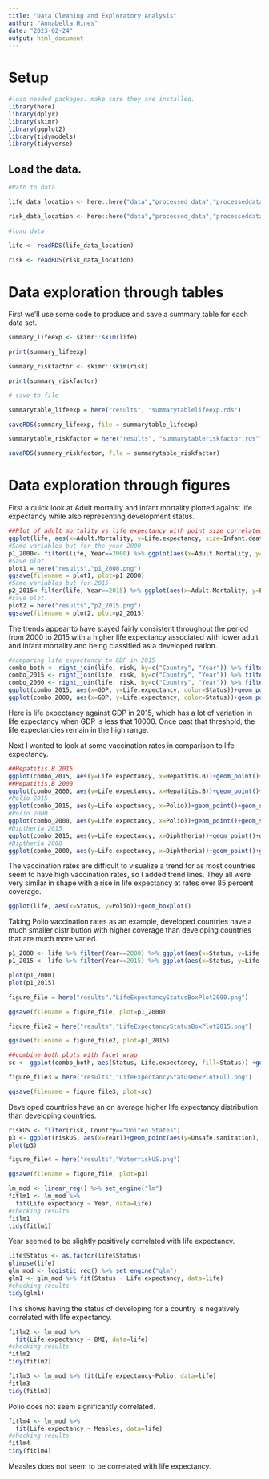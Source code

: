```yaml
---
title: "Data Cleaning and Exploratory Analysis"
author: "Annabella Hines"
date: "2023-02-24"
output: html_document
---
```


# Setup

```r
#load needed packages. make sure they are installed.
library(here)
library(dplyr)
library(skimr)
library(ggplot2)
library(tidymodels)
library(tidyverse)
```


## Load the data.

```r
#Path to data.

life_data_location <- here::here("data","processed_data","processeddata_life.rds")

risk_data_location <- here::here("data","processed_data","processeddata_risk.rds")

#load data

life <- readRDS(life_data_location)

risk <- readRDS(risk_data_location)
```


# Data exploration through tables

First we'll use some code to produce and save a summary table for each data set.

```r
summary_lifeexp <- skimr::skim(life)

print(summary_lifeexp)

summary_riskfactor <- skimr::skim(risk)

print(summary_riskfactor)

# save to file

summarytable_lifeexp = here("results", "summarytablelifeexp.rds")

saveRDS(summary_lifeexp, file = summarytable_lifeexp)

summarytable_riskfactor = here("results", "summarytableriskfactor.rds")

saveRDS(summary_riskfactor, file = summarytable_riskfactor)

```


# Data exploration through figures

First a quick look at Adult mortality and infant mortality plotted against life expectancy while also representing development status.
```r
##Plot of adult mortality vs life expectancy with point size correlated to infant deaths and color to status of country
ggplot(life, aes(x=Adult.Mortality, y=Life.expectancy, size=Infant.deaths, color=Status))+geom_point()+geom_jitter()
#Same variables but for the year 2000
p1_2000<- filter(life, Year==2000) %>% ggplot(aes(x=Adult.Mortality, y=Life.expectancy, size=Infant.deaths, color=Status))+geom_point()+geom_jitter()+ylab("Life Expectancy")+ xlab("Adult Mortality")+labs(title="Life Expectancy vs Adult Mortality with Infant Deaths and Country Status 2000")
#Save plot.
plot1 = here("results","p1_2000.png")
ggsave(filename = plot1, plot=p1_2000) 
#Same variables but for 2015
p2_2015<-filter(life, Year==2015) %>% ggplot(aes(x=Adult.Mortality, y=Life.expectancy, color=Status, size=Infant.deaths))+geom_point()+geom_jitter()+ylab("Life Expectancy")+ xlab("Adult Mortality")+labs(title="Life Expectancy vs Adult Mortality with Infant Deaths and Country Status 2015")
#save plot.
plot2 = here("results","p2_2015.png")
ggsave(filename = plot2, plot=p2_2015)
```
The trends appear to have stayed fairly consistent throughout the period from 2000 to 2015 with a higher life expectancy associated with lower adult and infant mortality and being classified as a developed nation.

```r
#comparing life expectancy to GDP in 2015
combo_both <- right_join(life, risk, by=c("Country", "Year")) %>% filter(Year==c(2000, 2015)) %>% drop_na(Status)
combo_2015 <- right_join(life, risk, by=c("Country", "Year")) %>% filter(Year==2015)
combo_2000 <- right_join(life, risk, by=c("Country", "Year")) %>% filter(Year==2000)
ggplot(combo_2015, aes(x=GDP, y=Life.expectancy, color=Status))+geom_point()
ggplot(combo_2000, aes(x=GDP, y=Life.expectancy, color=Status))+geom_point()
```
Here is life expectancy against GDP in 2015, which has a lot of variation in life expectancy when GDP is less that 10000. Once past that threshold, the life expectancies remain in the high range.

Next I wanted to look at some vaccination rates in comparison to life expectancy.
```r
##Hepatitis.B 2015
ggplot(combo_2015, aes(y=Life.expectancy, x=Hepatitis.B))+geom_point()+geom_smooth()
##Hepatitis.B 2000
ggplot(combo_2000, aes(y=Life.expectancy, x=Hepatitis.B))+geom_point()+geom_smooth()
#Polio 2015
ggplot(combo_2015, aes(y=Life.expectancy, x=Polio))+geom_point()+geom_smooth()
#Polio 2000
ggplot(combo_2000, aes(y=Life.expectancy, x=Polio))+geom_point()+geom_smooth()
#Diptheria 2015
ggplot(combo_2015, aes(y=Life.expectancy, x=Diphtheria))+geom_point()+geom_smooth()
#Diptheria 2000
ggplot(combo_2000, aes(y=Life.expectancy, x=Diphtheria))+geom_point()+geom_smooth()
```
The vaccination rates are difficult to visualize a trend for as most countries seem to have high vaccination rates, so I added trend lines. They all were very similar in shape with a rise in life expectancy at rates over 85 percent coverage.

```r
ggplot(life, aes(x=Status, y=Polio))+geom_boxplot()
```
Taking Polio vaccination rates as an example, developed countries have a much smaller distribution with higher coverage than developing countries that are much more varied.

```r
p1_2000 <- life %>% filter(Year==2000) %>% ggplot(aes(x=Status, y=Life.expectancy, fill=Status)) + geom_boxplot()+ylab("Life Expectancy")+xlab("Development Status")+labs(title="Life Expectancy Distribution by Development Status in 2000")
p1_2015 <- life %>% filter(Year==2015) %>% ggplot(aes(x=Status, y=Life.expectancy, fill=Status)) + geom_boxplot()+ylab("Life Expectancy")+xlab("Development Status")+labs(title="Life Expectancy Distribution by Development Status in 2015")

plot(p1_2000)
plot(p1_2015)

figure_file = here("results","LifeExpectancyStatusBoxPlot2000.png")

ggsave(filename = figure_file, plot=p1_2000) 

figure_file2 = here("results","LifeExpectancyStatusBoxPlot2015.png")

ggsave(filename = figure_file2, plot=p1_2015) 

##combine both plots with facet_wrap
sc <- ggplot(combo_both, aes(Status, Life.expectancy, fill=Status)) +geom_boxplot()+facet_wrap(vars(Year))

figure_file3 = here("results","LifeExpectancyStatusBoxPlotFull.png")

ggsave(filename = figure_file3, plot=sc) 
```
Developed countries have an on average higher life expectancy distribution than developing countries.

```r
riskUS <- filter(risk, Country=="United States")
p3 <- ggplot(riskUS, aes(x=Year))+geom_point(aes(y=Unsafe.sanitation), color="blue")+geom_point(aes(y=Unsafe.water.source),color="darkgreen")+labs(title="Deaths Due to Unsafe Water Source, Unsafe Sanitation, or No Access to Handwashing Facilities in the US")+geom_point(aes(y=No.access.to.handwashing.facility), color="red")+ylab("Deaths")
plot(p3)

figure_file4 = here("results","WaterriskUS.png")

ggsave(filename = figure_file, plot=p3) 
```


```r
lm_mod <- linear_reg() %>% set_engine("lm")
fitlm1 <- lm_mod %>%
  fit(Life.expectancy ~ Year, data=life)
#checking results
fitlm1
tidy(fitlm1)
```
Year seemed to be slightly positively correlated with life expectancy.

```r
life$Status <- as.factor(life$Status)
glimpse(life)
glm_mod <- logistic_reg() %>% set_engine("glm")
glm1 <- glm_mod %>% fit(Status ~ Life.expectancy, data=life)
#checking results
tidy(glm1)
```
This shows having the status of developing for a country is negatively correlated with life expectancy.

```r
fitlm2 <- lm_mod %>%
  fit(Life.expectancy ~ BMI, data=life)
#checking results
fitlm2
tidy(fitlm2)
```


```r
fitlm3 <- lm_mod %>% fit(Life.expectancy~Polio, data=life)
fitlm3
tidy(fitlm3)
```
Polio does not seem significantly correlated. 

```r
fitlm4 <- lm_mod %>%
  fit(Life.expectancy ~ Measles, data=life)
#checking results
fitlm4
tidy(fitlm4)
```
Measles does not seem to be correlated with life expectancy.

